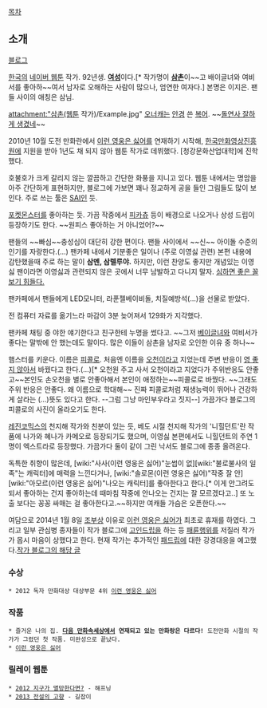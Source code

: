 [[목차]]
== 소개 ==
[http://blog.naver.com/daimon42 블로그]

[[한국]]의 [[네이버 웹툰]] 작가. 92년생. '''[[여성]]'''이다.[* 작가명이 '''[[삼촌]]'''이~~고 배이글녀와 여비서를 좋아하~~여서 남자로 오해하는 사람이 많으나, 엄연한 여자다.] 본명은 이지은. 팬들 사이의 애칭은 삼님.

attachment:"삼촌(웹툰 작가)/Example.jpg"
[[오너캐]]는 [[안경]] 쓴 [[복어]]. ~~[[살아남아라! 개복치|돌연사 잘하게 생겼네]]~~

2010년 10월 도전 만화란에서 [[이런 영웅은 싫어]]를 연재하기 시작해, [[한국만화영상진흥원]]에 지원을 받아 1년도 채 되지 않아 웹툰 작가로 데뷔했다. [청강문화산업대학]에 진학했다.

호불호가 크게 갈리지 않는 깔끔하고 간단한 화풍을 지니고 있다. 웹툰 내에서는 명암을 아주 간단하게 표현하지만, 블로그에 가보면 꽤나 정교하게 공을 들인 그림들도 많이 보인다. 주로 쓰는 툴은 [[SAI]]인 듯.

[[포켓몬스터]]를 좋아하는 듯. 가끔 작중에서 [[피카츄]] 등이 배경으로 나오거나 상성 드립이 등장하기도 한다. ~~원피스 좋아하는 거 아니었어?~~

팬들의 ~~빠심~~충성심이 대단히 강한 편이다. 팬들 사이에서 ~~신~~ 아이돌 수준의 인기를 자랑한다.(...) 팬카페 내에서 기분좋은 일이나 (주로 이영싫 관련) 본편 내용에 감탄했을때 주로 하는 말이 '''삼멘, 삼렐루야.''' 하지만, 이런 찬양도 좋지만 개념있는 이영싫 팬이라면 이영싫과 관련되지 않은 곳에서 너무 남발하고 다니지 말자. [[빠가 까를 만든다|심하면 좋은 꼴 보기 힘들다.]] 

팬카페에서 팬들에게 LED모니터, 라푼젤베이비돌, 치질예방석(...)을 선물로 받았다.

전 컴퓨터 자료를 옮기느라 마감이 3분 늦어져서 129화가 지각했다.

팬카페 채팅 중 야한 얘기한다고 친구한테 누명을 썼다고. ~~그저 [[베이글]]녀와 여비서가 좋다는 말밖에 안 했는데도 말이다. 많은 이들이 삼촌을 남자로 오인한 이유 중 하나~~

햄스터를 키운다. 이름은 [[피콜로]]. 처음엔 이름을 [[오천]]이라고 지었는데 주변 반응이 [[영 좋지 않아서]] 바꿨다고 한다.(...)[* 오천원 주고 사서 오천이라고 지었다가 주위반응도 안좋고~~본인도 손오천을 별로 안좋아해서 본인이 애정하는~~피콜로로 바꿨다. ~~그래도 주위 반응은 안좋다. 왜 이름으로 학대해~~ 진짜 피콜로처럼 재생능력이 뛰어나 건강하게 살라는 (...)뜻도 있다고 한다. --그럼 그냥 마인부우라고 짓지--] 가끔가다 블로그의 피콜로의 사진이 올라오기도 한다.

[[레진코믹스]]의 천지해 작가와 친분이 있는 듯, 베도 시절 천지해 작가의 '니힐던트'란 작품에 나가와 혜나가 카메오로 등장되기도 했으며, 이영싫 본편에서도 니힐던트의 주연 1명이 엑스트라로 등장했다. 가끔가다 둘이 같이 그린 낙서도 블로그에 종종 올려온다.

독특한 취향이 많은데, [wiki:"사사(이런 영웅은 싫어)"눈썹이 없][wiki:"불로불사의 일족"는 캐릭터]에 매력을 느낀다거나, [wiki:"솔로몬(이런 영웅은 싫어)"작중 잘 안][wiki:"아모르(이런 영웅은 싫어)"나오는 캐릭터]를 좋아한다고 한다.[* 이게 안그려도 되서 좋아하는 건지 좋아하는데 때마침 작중에 안나오는 건지는 잘 모르겠다고..] 또 노출 보다는 꽁꽁 싸매는 걸 좋아한다고.~~하지만 여캐들 가슴은 오픈한다.~~

여담으로 2014년 1월 8일 [[조부상]] 이유로 [[이런 영웅은 싫어]]가 최초로 휴재를 하였다. 그리고 일부 관심병 종자들이 작가 블로그에 [[고인드립]]을 하는 등 [[패륜]]행위를 저질러 작가가 몹시 마음이 상했다고 한다. 현재 작가는 추가적인 [[패드립]]에 대한 강경대응을 예고했다.[http://blog.naver.com/daimon42/150183148568 작가 블로그의 해당 글]

=== 수상 ===
 * 2012 독자 만화대상 대상부문 4위 [[이런 영웅은 싫어]]

=== 작품 ===
 * 즐거운 나의 집. '''[[다음 만화속세상]]에서 연재되고 있는 만화랑은 다르다!''' 도전만화 시절의 작가가 그렸던 첫 작품. 미완성으로 끝났다.
 * [[이런 영웅은 싫어]]

=== 릴레이 웹툰 ===
 * [[2012 지구가 멸망한다면?]] - 해프닝
 * [[2013 전설의 고향]] - 길잡이
